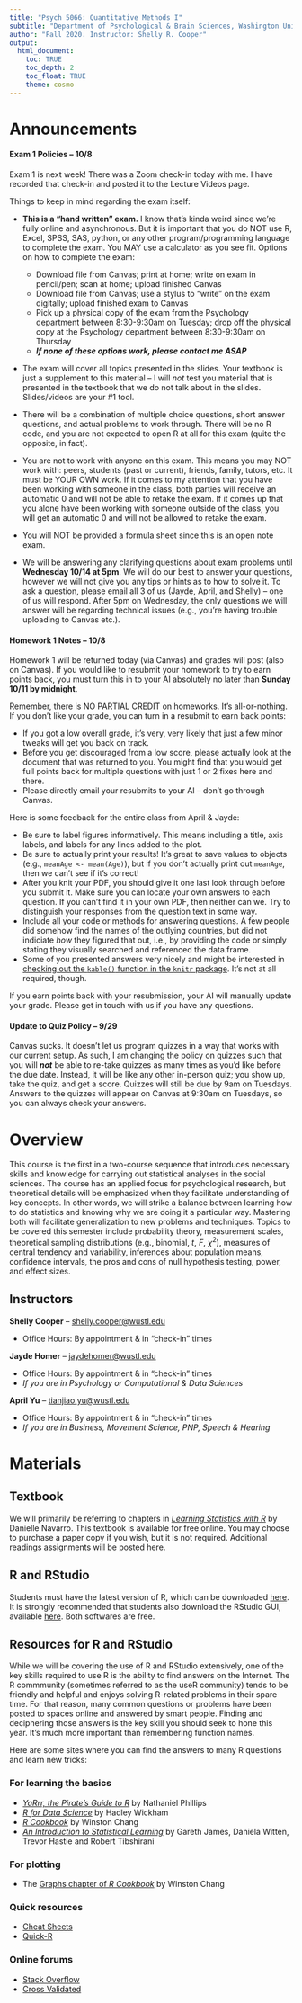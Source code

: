```yaml
---
title: "Psych 5066: Quantitative Methods I"
subtitle: "Department of Psychological & Brain Sciences, Washington University in St. Louis"
author: "Fall 2020. Instructor: Shelly R. Cooper"
output: 
  html_document:
    toc: TRUE
    toc_depth: 2
    toc_float: TRUE
    theme: cosmo
---
```


# Announcements

#### **Exam 1 Policies -- 10/8**
Exam 1 is next week! There was a Zoom check-in today with me. I have recorded that check-in and posted it to the Lecture Videos page.

Things to keep in mind regarding the exam itself:

- **This is a "hand written" exam.** I know that's kinda weird since we're fully online and asynchronous. But it is important that you do NOT use R, Excel, SPSS, SAS, python, or any other program/programming language to complete the exam. You MAY use a calculator as you see fit. Options on how to complete the exam:
  - Download file from Canvas; print at home; write on exam in pencil/pen; scan at home; upload finished Canvas
  - Download file from Canvas; use a stylus to "write" on the exam digitally; upload finished exam to Canvas
  - Pick up a physical copy of the exam from the Psychology department between 8:30-9:30am on Tuesday; drop off the physical copy at the Psychology department between 8:30-9:30am on Thursday
  - **_If none of these options work, please contact me ASAP_**

- The exam will cover all topics presented in the slides. Your textbook is just a supplement to this material -- I will *not* test you material that is presented in the textbook that we do not talk about in the slides. Slides/videos are your #1 tool.

- There will be a combination of multiple choice questions, short answer questions, and actual problems to work through. There will be no R code, and you are not expected to open R at all for this exam (quite the opposite, in fact).

- You are not to work with anyone on this exam. This means you may NOT work with: peers, students (past or current), friends, family, tutors, etc. It must be YOUR OWN work. If it comes to my attention that you have been working with someone in the class, both parties will receive an automatic 0 and will not be able to retake the exam. If it comes up that you alone have been working with someone outside of the class, you will get an automatic 0 and will not be allowed to retake the exam. 

- You will NOT be provided a formula sheet since this is an open note exam.

- We will be answering any clarifying questions about exam problems until **Wednesday 10/14 at 5pm**. We will do our best to answer your questions, however we will not give you any tips or hints as to how to solve it. To ask a question, please email all 3 of us (Jayde, April, and Shelly) -- one of us will respond. After 5pm on Wednesday, the only questions we will answer will be regarding technical issues (e.g., you're having trouble uploading to Canvas etc.).

#### **Homework 1 Notes -- 10/8**
Homework 1 will be returned today (via Canvas) and grades will post (also on Canvas). If you would like to resubmit your homework to try to earn points back, you must turn this in to your AI absolutely no later than **Sunday 10/11 by midnight**.

Remember, there is NO PARTIAL CREDIT on homeworks. It's all-or-nothing. If you don't like your grade, you can turn in a resubmit to earn back points:

  - If you got a low overall grade, it's very, very likely that just a few minor tweaks will get you back on track.
  - Before you get discouraged from a low score, please actually look at the document that was returned to you. You might find that you would get full points back for multiple questions with just 1 or 2 fixes here and there.
  - Please directly email your resubmits to your AI -- don't go through Canvas.

Here is some feedback for the entire class from April & Jayde:

  - Be sure to label figures informatively. This means including a title, axis labels, and labels for any lines added to the plot.
  - Be sure to actually print your results! It's great to save values to objects (e.g., `meanAge <- mean(Age)`), but if you don't actually print out `meanAge`, then we can't see if it's correct! 
  - After you knit your PDF, you should give it one last look through before you submit it. Make sure you can locate your own answers to each question. If you can't find it in your own PDF, then neither can we. Try to distinguish your responses from the question text in some way.
  - Include all your code or methods for answering questions. A few people did somehow find the names of the outlying countries, but did not indiciate *how* they figured that out, i.e., by providing the code or simply stating they visually searched and referenced the data.frame. 
  - Some of you presented answers very nicely and might be interested in [checking out the `kable()` function in the `knitr` package](https://bookdown.org/yihui/rmarkdown-cookbook/kable.html). It's not at all required, though. 

If you earn points back with your resubmission, your AI will manually update your grade. Please get in touch with us if you have any questions.

#### **Update to Quiz Policy -- 9/29**
Canvas sucks. It doesn't let us program quizzes in a way that works with our current setup. As such, I am changing the policy on quizzes such that you will **_not_** be able to re-take quizzes as many times as you'd like before the due date. Instead, it will be like any other in-person quiz; you show up, take the quiz, and get a score. Quizzes will still be due by 9am on Tuesdays. Answers to the quizzes will appear on Canvas at 9:30am on Tuesdays, so you can always check your answers.

# Overview

This course is the first in a two-course sequence that introduces necessary skills and knowledge for carrying out statistical analyses in the social sciences. The course has an applied focus for psychological research, but theoretical details will be emphasized when they facilitate understanding of key concepts. In other words, we will strike a balance between learning how to do statistics and knowing why we are doing it a particular way. Mastering both will facilitate generalization to new problems and techniques. Topics to be covered this semester include probability theory, measurement scales, theoretical sampling distributions (e.g., binomial, $t$, $F$, $\chi^2$), measures of central tendency and variability, inferences about population means, confidence intervals, the pros and cons of null hypothesis testing, power, and effect sizes.

## Instructors

**Shelly Cooper** -- [shelly.cooper@wustl.edu](mailto:shelly.cooper@wustl.edu)

- Office Hours: By appointment & in "check-in" times

**Jayde Homer** -- [jaydehomer@wustl.edu](mailto:jaydehomer@wustl.edu)

- Office Hours: By appointment & in "check-in" times
- *If you are in Psychology or Computational & Data Sciences*

**April Yu** -- [tianjiao.yu@wustl.edu](mailto:tianjiao.yu@wustl.edu)

- Office Hours: By appointment & in "check-in" times
- *If you are in Business, Movement Science, PNP, Speech & Hearing*

# Materials

## Textbook

We will primarily be referring to chapters in [_Learning Statistics with R_](https://learningstatisticswithr-bookdown.netlify.com/index.html) by Danielle Navarro. This textbook is available for free online. You may choose to purchase a paper copy if you wish, but it is not required. Additional readings assignments will be posted here. 

## R and RStudio

Students must have the latest version of R, which can be downloaded [here](https://ftp.osuosl.org/pub/cran/). It is strongly recommended that students also download the RStudio GUI, available [here](https://www.rstudio.com/products/rstudio/download/#download). Both softwares are free. 

## Resources for R and RStudio

While we will be covering the use of R and RStudio extensively, one of the key skills required to use R is the ability to find answers on the Internet. The R commmunity (sometimes referred to as the useR community) tends to be friendly and helpful and enjoys solving R-related problems in their spare time. For that reason, many common questions or problems have been posted to spaces online and answered by smart people. Finding and deciphering those answers is the key skill you should seek to hone this year. It's much more important than remembering function names. 

Here are some sites where you can find the answers to many R questions and learn new tricks:

### For learning the basics
 - [_YaRrr, the Pirate's Guide to R_](https://bookdown.org/ndphillips/YaRrr/) by Nathaniel Phillips
 - [_R for Data Science_](https://r4ds.had.co.nz/) by Hadley Wickham
 - [_R Cookbook_](http://www.cookbook-r.com/) by Winston Chang
 - [_An Introduction to Statistical Learning_](http://www-bcf.usc.edu/~gareth/ISL) by Gareth James, Daniela Witten, Trevor Hastie and Robert Tibshirani

### For plotting

  - The [Graphs chapter of _R Cookbook_](http://www.cookbook-r.com/Graphs/) by Winston Chang
  
### Quick resources

  - [Cheat Sheets](https://www.rstudio.com/resources/cheatsheets) 
  - [Quick-R](https://www.statmethods.net) 
  
### Online forums
  - [Stack Overflow](https://stackoverflow.com) \
  - [Cross Validated](https://stats.stackexchange.com)



